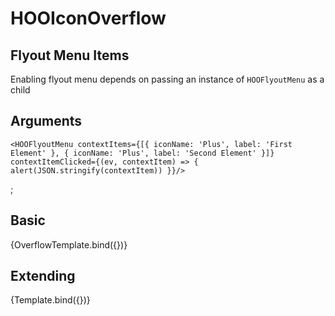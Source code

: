 
<Meta title="Atoms/Buttons/HOOIconOverflow" component={HOOIconOverflow} />

# HOOIconOverflow

## Flyout Menu Items

Enabling flyout menu depends on passing an instance of `HOOFlyoutMenu` as a child

## Arguments

<ArgsTable of={HOOIconOverflow} />

    <HOOFlyoutMenu contextItems={[{ iconName: 'Plus', label: 'First Element' }, { iconName: 'Plus', label: 'Second Element' }]} 
    contextItemClicked={(ev, contextItem) => { alert(JSON.stringify(contextItem)) }}/>
  </HOOIconOverflow>;

## Basic
<Canvas>
  <Story 
    name="Basic"
    args = { { overflow: true } }>
    {OverflowTemplate.bind({})}
  </Story>
</Canvas>

## Extending
<Canvas>
  <Story 
    name="Extending"
    args = { { overflow: true, rootElementAttributes: { style: { backgroundColor: "red" } } } }>
    {Template.bind({})}
  </Story>
</Canvas>
